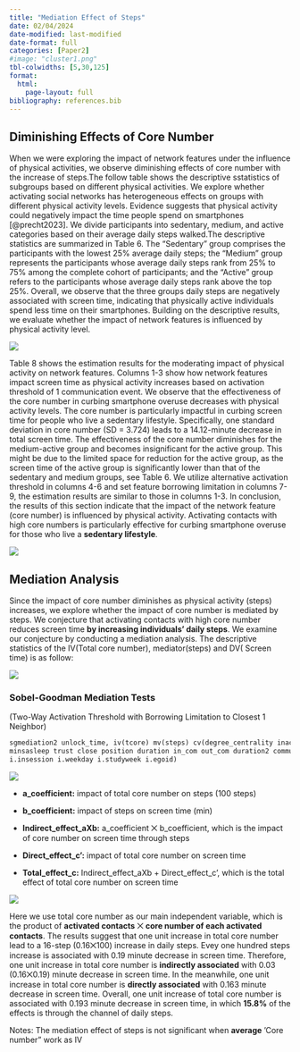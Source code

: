 ```yaml
---
title: "Mediation Effect of Steps"
date: 02/04/2024
date-modified: last-modified
date-format: full
categories: [Paper2]
#image: "cluster1.png"
tbl-colwidths: [5,30,125]
format: 
  html:
    page-layout: full
bibliography: references.bib
---
```


## Diminishing Effects of Core Number

When we were exploring the impact of network features under the influence of physical activities, we observe diminishing effects of core number with the increase of steps.The follow table shows the descriptive sstatistics of subgroups based on different physical activities. We explore whether activating social networks has heterogeneous effects on groups with different physical activity levels. Evidence suggests that physical activity could negatively impact the time people spend on smartphones [@precht2023]. We divide participants into sedentary, medium, and active categories based on their average daily steps walked.The descriptive statistics are summarized in Table 6. The "Sedentary" group comprises the participants with the lowest 25% average daily steps; the "Medium" group represents the participants whose average daily steps rank from 25% to 75% among the complete cohort of participants; and the "Active" group refers to the participants whose average daily steps rank above the top 25%. Overall, we observe that the three groups daily steps are negatively associated with screen time, indicating that physically active individuals spend less time on their smartphones. Building on the descriptive results, we evaluate whether the impact of network features is influenced by physical activity level.

![](images/paste-2.png){fig-align="center"}

Table 8 shows the estimation results for the moderating impact of physical activity on network features. Columns 1-3 show how network features impact screen time as physical activity increases based on activation threshold of 1 communication event. We observe that the effectiveness of the core number in curbing smartphone overuse decreases with physical activity levels. The core number is particularly impactful in curbing screen time for people who live a sedentary lifestyle. Specifically, one standard deviation in core number (SD = 3.724) leads to a 14.12-minute decrease in total screen time. The effectiveness of the core number diminishes for the medium-active group and becomes insignificant for the active group. This might be due to the limited space for reduction for the active group, as the screen time of the active group is significantly lower than that of the sedentary and medium groups, see Table 6. We utilize alternative activation threshold in columns 4-6 and set feature borrowing limitation in columns 7-9, the estimation results are similar to those in columns 1-3. In conclusion, the results of this section indicate that the impact of the network feature (core number) is influenced by physical activity. Activating contacts with high core numbers is particularly effective for curbing smartphone overuse for those who live a **sedentary lifestyle**.

![](images/paste-10.png){fig-align="center"}

## Mediation Analysis

Since the impact of core number diminishes as physical activity (steps) increases, we explore whether the impact of core number is mediated by steps. We conjecture that activating contacts with high core number reduces screen time **by increasing individuals' daily steps**. We examine our conjecture by conducting a mediation analysis. The descriptive statistics of the IV(Total core number), mediator(steps) and DV( Screen time) is as follow:

![](images/paste-7.png)

### Sobel-Goodman Mediation Tests

(Two-Way Activation Threshold with Borrowing Limitation to Closest 1 Neighbor)

``` python
sgmediation2 unlock_time, iv(tcore) mv(steps) cv(degree_centrality inactive_nodes out_contacts num_edges 
minsasleep trust close position duration in_com out_com duration2 community  naps nap_minsasleep 
i.insession i.weekday i.studyweek i.egoid)
```

![](images/paste-6.png){fig-align="center"}

-   **a_coefficient:** impact of total core number on steps (100 steps)

-   **b_coefficient:** impact of steps on screen time (min)

-   **Indirect_effect_aXb:** a_coefficient ⨉ b_coefficient, which is the impact of core number on screen time through steps

-   **Direct_effect_c':** impact of total core number on screen time

-   **Total_effect_c:** Indirect_effect_aXb + Direct_effect_c', which is the total effect of total core number on screen time

![](images/mediation%20-%20before.png)

Here we use total core number as our main independent variable, which is the product of **activated contacts** ⨉ **core number of each activated contacts**. The results suggest that one unit increase in total core number lead to a 16-step (0.16⨉100) increase in daily steps. Evey one hundred steps increase is associated with 0.19 minute decrease in screen time. Therefore, one unit increase in total core number is **indirectly associated** with 0.03 (0.16⨉0.19) minute decrease in screen time. In the meanwhile, one unit increase in total core number is **directly associated** with 0.163 minute decrease in screen time. Overall, one unit increase of total core number is associated with 0.193 minute decrease in screen time, in which **15.8%** of the effects is through the channel of daily steps.

Notes: The mediation effect of steps is not significant when **average** 'Core number" work as IV